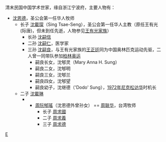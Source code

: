 清末民国中国学术世家，缘自浙江宁波府，主要人物有：

* [[沈恩德|沈恩德]]，圣公会第一任华人牧师
** 长子 [[沈載琛|沈載琛]]（Sing Tsae-Seng），圣公会第一任华人主教（原任王有光(际唐)，但未到任先逝，人物参见[[:Category:王有光家族|王有光家族]]） 
*** 长孙 [[沈嗣信|沈嗣信]]
*** 二孙 [[沈嗣仁|沈嗣仁]]，医学家
*** 三孙 [[沈嗣良|沈嗣良]]，与王有光家族的[[王正廷|王正廷]]同为中国奥林匹克运动先驱，二人曾一同带队参加[[1936年夏季奥林匹克运动会|柏林奥运]]
**** 嗣良长女，沈郇灵（Mary Anna H. Sung）
**** 嗣良二女，沈郇明
**** 嗣良三女，沈郇兰
**** 嗣良四女，沈郇望
**** 嗣良幼子，沈继德（'Dodo' Sung），[[1972年尼克松访华|1972年尼克松访华]]时机长
** 二子 [[沈載琳|沈載琳]]
**** [[周阮郇瑤|周阮郇瑤]]（沈恩德外曾孙女） == [[周联华|周联华]]，台湾牧师
***** 长子 [[周求國|周求國]]
***** 二子 [[周求義|周求義]]
***** 三子 [[周求德|周求德]]

[[Category:栎社沈氏|E]]